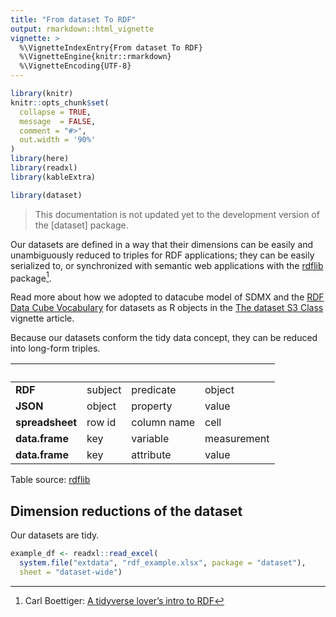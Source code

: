 ```yaml
---
title: "From dataset To RDF"
output: rmarkdown::html_vignette
vignette: >
  %\VignetteIndexEntry{From dataset To RDF}
  %\VignetteEngine{knitr::rmarkdown}
  %\VignetteEncoding{UTF-8}
---
```


```r
library(knitr)
knitr::opts_chunk$set(
  collapse = TRUE,
  message  = FALSE,
  comment = "#>",
  out.width = '90%'
)
library(here)
library(readxl)
library(kableExtra)
```

```r
library(dataset)
```

> This documentation is not updated yet to the development version of the [dataset] package.

Our datasets are defined in a way that their dimensions can be easily and unambiguously reduced to triples for RDF applications; they can be easily serialized to, or synchronized with semantic web applications with the [rdflib](https://cran.r-project.org/package=rdflib/vignettes/rdf_intro.html) package^[Carl Boettiger: [A tidyverse lover’s intro to RDF](https://cran.r-project.org/package=rdflib/vignettes/rdf_intro.html)].

Read more about how we adopted to datacube model of SDMX and the [RDF Data Cube Vocabulary](https://www.w3.org/TR/vocab-data-cube/) for datasets as R objects in the [The dataset S3 Class](https://dataset.dataobservatory.eu/articles/RDF.html) vignette article.

Because our datasets conform the tidy data concept, they can be reduced into long-form triples.



&nbsp;          | &nbsp;  | &nbsp;      | &nbsp;
----------------|---------|-------------|-------------
**RDF**         | subject | predicate   | object
**JSON**        | object  | property    | value
**spreadsheet** | row id  | column name | cell
**data.frame**  | key     | variable    | measurement
**data.frame**  | key     | attribute   | value


Table source: [rdflib](https://cran.r-project.org/package=rdflib/vignettes/rdf_intro.html)

## Dimension reductions of the dataset

Our datasets are tidy.

```r
example_df <- readxl::read_excel(
  system.file("extdata", "rdf_example.xlsx", package = "dataset"),
  sheet = "dataset-wide")
```

